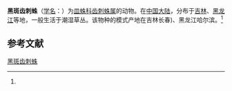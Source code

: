 {{Speciesbox
| name = 黑斑齿刺蛛
| status = 
| status_system = 
| image = 
| genus = Bolyphantes
| species = nigromaculata
| authority = (Zhu eT Wen, 1983)<ref name='id13204'>{{cite web| url =http://www.bioinfo.cn/db05/BjdwSpecies.php?action=view&id=13204| title =黑斑齿刺蛛| work =《中国动物物种编目数据库》| publisher =中国科学院微生物研究所| author =中国科学院动物研究所| accessdate =2009-04-28| deadurl =yes| archiveurl =https://web.archive.org/web/20160305010416/http://www.bioinfo.cn/db05/BjdwSpecies.php?action=view&id=13204| archivedate =2016-03-05}}</ref>
}}

'''黑斑齿刺蛛'''（[[学名|学名]]：{{lang|la|''Bolyphantes nigromaculata''}}）为[[皿蛛科|皿蛛科]][[齿刺蛛属|齿刺蛛属]]的动物。在[[中国大陆|中国大陆]]，分布于[[吉林|吉林]]、[[黑龙江|黑龙江]]等地，一般生活于潮湿草丛。该物种的模式产地在吉林长春)、黑龙江哈尔滨。<ref name='id13204'/>

== 参考文献 ==
{{reflist}}

{{Wikispecies|Bolyphantes nigromaculata}}

[[Category:齿刺蛛属|黑斑齿刺蛛]]


{{蜘蛛小作品}}